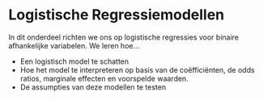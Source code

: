 # Logistische Regressiemodellen

In dit onderdeel richten we ons op logistische regressies voor binaire afhankelijke variabelen. We leren hoe...

-   Een logistisch model te schatten
-   Hoe het model te interpreteren op basis van de coëfficiënten, de odds ratios, marginale effecten en voorspelde waarden.
-   De assumpties van deze modellen te testen
